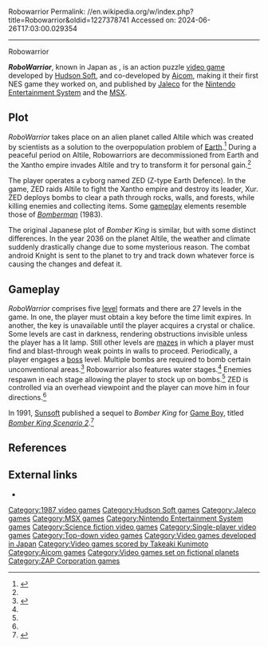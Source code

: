 Robowarrior
Permalink: //en.wikipedia.org/w/index.php?title=Robowarrior&oldid=1227378741
Accessed on: 2024-06-26T17:03:00.029354



------
Robowarrior
{{More citations needed|date=July 2008}}
{{Expand Japanese|topic=vg|ボンバーキング|date=August 2009}}

{{Infobox video game
| title = RoboWarrior
| image = Robowarrior Cover.jpg
| caption = Cover art <small>(NES)</small>
| developer = [[Hudson Soft]]<br>[[Aicom]] (co-developed)
| publisher = [[Jaleco]]
| composer = [[Takeaki Kunimoto]], Daisuke Inoue
| series =
| released = {{vgrelease|JP|August 7, 1987|NA|December 1988|EU|September 27, 1989}}
| genre = [[Action game|Action]], [[Puzzle video game|puzzle]]
| modes = [[Single-player video game|Single-player]]
| platforms = [[MSX]], [[Nintendo Entertainment System]]
}}

'''''RoboWarrior''''', known in Japan as {{nihongo|'''''Bomber King'''''|ボンバーキング|Bonbā Kingu}}, is an action puzzle [[video game]] developed by [[Hudson Soft]], and co-developed by [[Aicom]], making it their first NES game they worked on, and published by [[Jaleco]] for the [[Nintendo Entertainment System]] and the [[MSX]].

==Plot==
''RoboWarrior'' takes place on an alien planet called Altile which was created by scientists as a solution to the overpopulation problem of [[Earth]].<ref name="moby">{{cite web |title=Robowarrior for NES |url=http://www.mobygames.com/game/nes/robowarrior |website=Moby Games |accessdate=6 September 2018}}</ref>
During a peaceful period on Altile, Robowarriors are decommissioned from Earth and the Xantho empire invades Altile and try to transform it for personal gain.<ref name="moby"/>

The player operates a cyborg named ZED (Z-type Earth Defence). In the game, ZED raids Altile to fight the Xantho empire and destroy its leader, Xur. ZED deploys bombs to clear a path through rocks, walls, and forests, while killing enemies and collecting items. Some [[gameplay]] elements resemble those of ''[[Bomberman (1983 video game)|Bomberman]]'' (1983).

The original Japanese plot of ''Bomber King'' is similar, but with some distinct differences. In the year 2036 on the planet Altile, the weather and climate suddenly drastically change due to some mysterious reason. The combat android Knight is sent to the planet to try and track down whatever force is causing the changes and defeat it.

==Gameplay==
''RoboWarrior'' comprises five [[Level (video gaming)|level]] formats and there are 27 levels in the game. In one, the player must obtain a key before the time limit expires. In another, the key is unavailable until the player acquires a crystal or chalice. Some levels are cast in darkness, rendering obstructions invisible unless the player has a lit lamp. Still other levels are [[Maze game|mazes]] in which a player must find and blast-through weak points in walls to proceed. Periodically, a player engages a [[Boss (video gaming)|boss]] level. Multiple bombs are required to bomb certain unconventional areas.<ref name="giantb">{{cite web |title=Robowarrior (Game) |url=https://www.giantbomb.com/robowarrior/3030-1352/ |website=Giant Bomb |accessdate=6 September 2018}}</ref> Robowarrior also features water stages.<ref name="giantb"/> Enemies respawn in each stage allowing the player to stock up on bombs.<ref name="giantb"/> ZED is controlled via an overhead viewpoint and the player can move him in four directions.<ref name="moby"/>

In 1991, [[Sunsoft]] published a sequel to ''Bomber King'' for [[Game Boy]], titled ''[[Blaster Master Jr.|Bomber King Scenario 2]]''.<ref>{{cite web |title=Nintendo's Famicom still gets releases 33 years later, like this all-star chiptunes album |url=https://venturebeat.com/2015/11/27/nintendos-famicom-still-gets-releases-33-years-later-like-this-all-star-chiptunes-album/ |website=Venturebeat |accessdate=6 September 2018|date=2015-11-27 }}</ref>

==References==
{{reflist}}

==External links==
*{{moby game|id=/15084|name=RoboWarrior}}

{{Bomberman series}}

[[Category:1987 video games]]
[[Category:Hudson Soft games]]
[[Category:Jaleco games]]
[[Category:MSX games]]
[[Category:Nintendo Entertainment System games]]
[[Category:Science fiction video games]]
[[Category:Single-player video games]]
[[Category:Top-down video games]]
[[Category:Video games developed in Japan]]
[[Category:Video games scored by Takeaki Kunimoto]]
[[Category:Aicom games]]
[[Category:Video games set on fictional planets]]
[[Category:ZAP Corporation games]]


{{Konami-stub}}
{{action-videogame-stub}}
{{Puzzle-videogame-stub}}